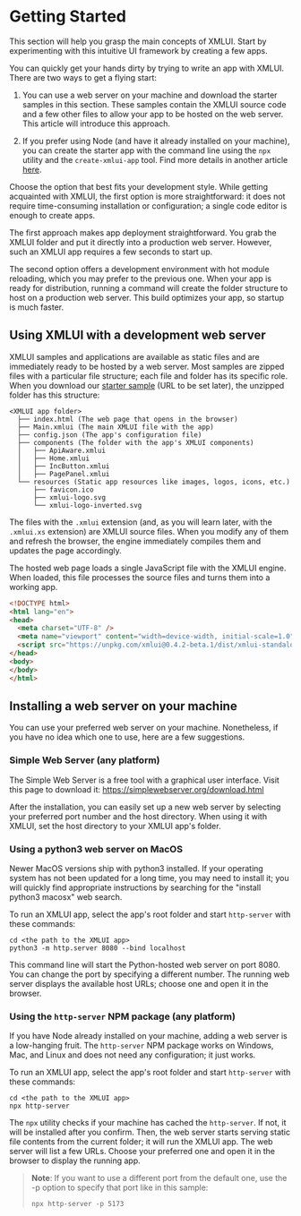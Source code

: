 
# Getting Started

This section will help you grasp the main concepts of XMLUI. Start by experimenting with this intuitive UI framework by creating a few apps.

You can quickly get your hands dirty by trying to write an app with XMLUI. There are two ways to get a flying start:

1. You can use a web server on your machine and download the starter samples in this section. These samples contain the XMLUI source code and a few other files to allow your app to be hosted on the web server. This article will introduce this approach.

2. If you prefer using Node (and have it already installed on your machine), you can create the starter app with the command line using the `npx` utility and the `create-xmlui-app` tool. Find more details in another article [here](tools/create-xmlui-app/).

Choose the option that best fits your development style. While getting acquainted with XMLUI, the first option is more straightforward: it does not require time-consuming installation or configuration; a single code editor is enough to create apps.

<Callout type="info">
The first approach makes app deployment straightforward. You grab the XMLUI folder and put it directly into a production web server. However, such an XMLUI app requires a few seconds to start up.

The second option offers a development environment with hot module reloading, which you may prefer to the previous one. When your app is ready for distribution, running a command will create the folder structure to host on a production web server. This build optimizes your app, so startup is much faster.
</Callout>


## Using XMLUI with a development web server

XMLUI samples and applications are available as static files and are immediately ready to be hosted by a web server. Most samples are zipped files with a particular file structure; each file and folder has its specific role. When you download our [starter sample](#) (URL to be set later), the unzipped folder has this structure:

```
<XMLUI app folder>
  ├── index.html (The web page that opens in the browser)
  ├── Main.xmlui (The main XMLUI file with the app)
  ├── config.json (The app's configuration file)
  ├── components (The folder with the app's XMLUI components)
  │   ├── ApiAware.xmlui
  │   ├── Home.xmlui
  │   ├── IncButton.xmlui
  │   ├── PagePanel.xmlui
  └── resources (Static app resources like images, logos, icons, etc.)
      ├── favicon.ico
      ├── xmlui-logo.svg
      └── xmlui-logo-inverted.svg
```

The files with the `.xmlui` extension (and, as you will learn later, with the `.xmlui.xs` extension) are XMLUI source files. When you modify any of them and refresh the browser, the engine immediately compiles them and updates the page accordingly.

The hosted web page loads a single JavaScript file with the XMLUI engine. When loaded, this file processes the source files and turns them into a working app.

```html file=index.html
<!DOCTYPE html>
<html lang="en">
<head>
  <meta charset="UTF-8" />
  <meta name="viewport" content="width=device-width, initial-scale=1.0" />
  <script src="https://unpkg.com/xmlui@0.4.2-beta.1/dist/xmlui-standalone.umd.js"></script>
</head>
<body>
</body>
</html>
```

## Installing a web server on your machine

You can use your preferred web server on your machine. Nonetheless, if you have no idea which one to use, here are a few suggestions.

### Simple Web Server (any platform)

The Simple Web Server is a free tool with a graphical user interface. Visit this page to download it: https://simplewebserver.org/download.html

After the installation, you can easily set up a new web server by selecting your preferred port number and the host directory. When using it with XMLUI, set the host directory to your XMLUI app's folder.

### Using a python3 web server on MacOS

Newer MacOS versions ship with python3 installed. If your operating system has not been updated for a long time, you may need to install it; you will quickly find appropriate instructions by searching for the "install python3 macosx" web search.

To run an XMLUI app, select the app's root folder and start `http-server` with these commands:

```
cd <the path to the XMLUI app>
python3 -m http.server 8080 --bind localhost 
```

This command line will start the Python-hosted web server on port 8080. You can change the port by specifying a different number. The running web server displays the available host URLs; choose one and open it in the browser.
 
 ### Using the `http-server` NPM package (any platform)

If you have Node already installed on your machine, adding a web server is a low-hanging fruit. The `http-server` NPM package works on Windows, Mac, and Linux and does not need any configuration; it just works.

To run an XMLUI app, select the app's root folder and start `http-server` with these commands:

```
cd <the path to the XMLUI app>
npx http-server 
```

The `npx` utility checks if your machine has cached the `http-server`. If not, it will be installed after you confirm. Then, the web server starts serving static file contents from the current folder; it will run the XMLUI app. The web server will list a few URLs. Choose your preferred one and open it in the browser to display the running app.
> **Note**: If you want to use a different port from the default one, use the -p option to specify that port like in this sample:
> ```
> npx http-server -p 5173
> ```

